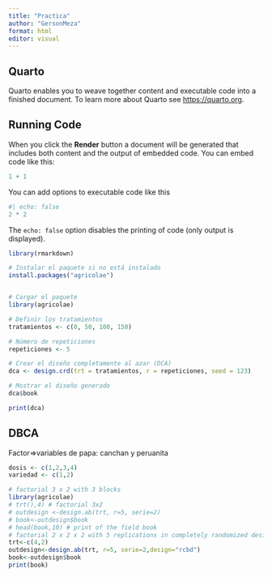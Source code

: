 ```yaml
---
title: "Practica"
author: "GersonMeza"
format: html
editor: visual
---
```


## Quarto

Quarto enables you to weave together content and executable code into a finished document. To learn more about Quarto see <https://quarto.org>.

## Running Code

When you click the **Render** button a document will be generated that includes both content and the output of embedded code. You can embed code like this:

```r
1 + 1
```

You can add options to executable code like this

```r
#| echo: false
2 * 2
```

The `echo: false` option disables the printing of code (only output is displayed).

```r
library(rmarkdown)

# Instalar el paquete si no está instalado
install.packages("agricolae")


# Cargar el paquete
library(agricolae)

# Definir los tratamientos
tratamientos <- c(0, 50, 100, 150)

# Número de repeticiones
repeticiones <- 5

# Crear el diseño completamente al azar (DCA)
dca <- design.crd(trt = tratamientos, r = repeticiones, seed = 123)

# Mostrar el diseño generado
dca$book

print(dca)

```

## DBCA

Factor⇒variables de papa: canchan y peruanita

```r
dosis <- c(1,2,3,4)
variedad <- c(1,2)

# factorial 3 x 2 with 3 blocks
library(agricolae)
# trt(),4) # factorial 3x2
# outdesign <-design.ab(trt, r=5, serie=2)
# book<-outdesign$book
# head(book,10) # print of the field book
# factorial 2 x 2 x 2 with 5 replications in completely randomized design.
trt<-c(4,2)
outdesign<-design.ab(trt, r=5, serie=2,design="rcbd")
book<-outdesign$book
print(book)


```
